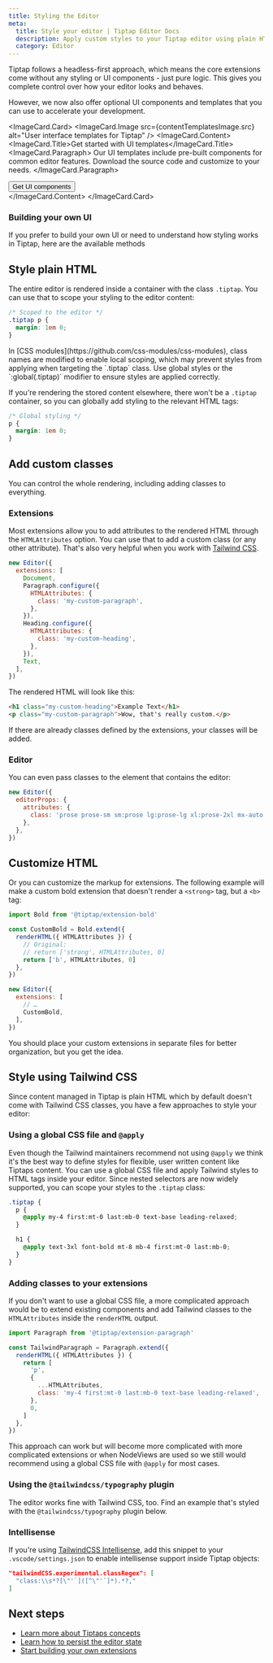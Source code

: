 ```yaml
---
title: Styling the Editor
meta:
  title: Style your editor | Tiptap Editor Docs
  description: Apply custom styles to your Tiptap editor using plain HTML, custom classes, or Tailwind CSS. Learn more in the docs.
  category: Editor
---
```



Tiptap follows a headless-first approach, which means the core extensions come without any styling or UI components - just pure logic. This gives you complete control over how your editor looks and behaves.

However, we now also offer optional UI components and templates that you can use to accelerate your development.

<ImageCard.Card>
  <ImageCard.Image src={contentTemplatesImage.src} alt="User interface templates for Tiptap" />
  <ImageCard.Content>
    <ImageCard.Title>Get started with UI templates</ImageCard.Title>
    <ImageCard.Paragraph>
      Our UI templates include pre-built components for common editor features. Download the source code and customize to your needs.
    </ImageCard.Paragraph>
    <div className="flex items-center gap-2 mt-8">
      <Button asChild variant="secondary">
        <Link href="/ui-components/getting-started/overview">
          Get UI components
          <ArrowRightIcon className="size-4" />
        </Link>
      </Button>
    </div>
  </ImageCard.Content>
</ImageCard.Card>

### Building your own UI

If you prefer to build your own UI or need to understand how styling works in Tiptap, here are the available methods

## Style plain HTML

The entire editor is rendered inside a container with the class `.tiptap`. You can use that to scope your styling to the editor content:

```css
/* Scoped to the editor */
.tiptap p {
  margin: 1em 0;
}
```

<Callout title="Style with CSS modules" variant="warning">
  In [CSS modules](https://github.com/css-modules/css-modules), class names are modified to enable
  local scoping, which may prevent styles from applying when targeting the `.tiptap` class. Use
  global styles or the `:global(.tiptap)` modifier to ensure styles are applied correctly.
</Callout>

If you're rendering the stored content elsewhere, there won't be a `.tiptap` container, so you can globally add styling to the relevant HTML tags:

```css
/* Global styling */
p {
  margin: 1em 0;
}
```

## Add custom classes

You can control the whole rendering, including adding classes to everything.

### Extensions

Most extensions allow you to add attributes to the rendered HTML through the `HTMLAttributes` option. You can use that to add a custom class (or any other attribute). That's also very helpful when you work with [Tailwind CSS](#style-using-tailwind-css).

```js
new Editor({
  extensions: [
    Document,
    Paragraph.configure({
      HTMLAttributes: {
        class: 'my-custom-paragraph',
      },
    }),
    Heading.configure({
      HTMLAttributes: {
        class: 'my-custom-heading',
      },
    }),
    Text,
  ],
})
```

The rendered HTML will look like this:

```html
<h1 class="my-custom-heading">Example Text</h1>
<p class="my-custom-paragraph">Wow, that's really custom.</p>
```

If there are already classes defined by the extensions, your classes will be added.

### Editor

You can even pass classes to the element that contains the editor:

```js
new Editor({
  editorProps: {
    attributes: {
      class: 'prose prose-sm sm:prose lg:prose-lg xl:prose-2xl mx-auto focus:outline-none',
    },
  },
})
```

## Customize HTML

Or you can customize the markup for extensions. The following example will make a custom bold extension that doesn't render a `<strong>` tag, but a `<b>` tag:

```js
import Bold from '@tiptap/extension-bold'

const CustomBold = Bold.extend({
  renderHTML({ HTMLAttributes }) {
    // Original:
    // return ['strong', HTMLAttributes, 0]
    return ['b', HTMLAttributes, 0]
  },
})

new Editor({
  extensions: [
    // …
    CustomBold,
  ],
})
```

You should place your custom extensions in separate files for better organization, but you get the idea.

## Style using Tailwind CSS

Since content managed in Tiptap is plain HTML which by default doesn't come with Tailwind CSS classes, you have a few approaches to style your editor:

### Using a global CSS file and `@apply`

Even though the Tailwind maintainers recommend not using `@apply` we think it's the best way to define styles for flexible, user written content like Tiptaps content.
You can use a global CSS file and apply Tailwind styles to HTML tags inside your editor. Since nested selectors are now widely supported, you can scope your styles to the `.tiptap` class:

```css
.tiptap {
  p {
    @apply my-4 first:mt-0 last:mb-0 text-base leading-relaxed;
  }

  h1 {
    @apply text-3xl font-bold mt-8 mb-4 first:mt-0 last:mb-0;
  }
}
```

### Adding classes to your extensions

If you don't want to use a global CSS file, a more complicated approach would be to extend existing components and add Tailwind classes to the `HTMLAttributes` inside the `renderHTML` output.

```js
import Paragraph from '@tiptap/extension-paragraph'

const TailwindParagraph = Paragraph.extend({
  renderHTML({ HTMLAttributes }) {
    return [
      'p',
      {
        ...HTMLAttributes,
        class: 'my-4 first:mt-0 last:mb-0 text-base leading-relaxed',
      },
      0,
    ]
  },
})
```

This approach can work but will become more complicated with more complicated extensions or when NodeViews are used so we still would recommend using a global CSS file with `@apply` for most cases.

### Using the `@tailwindcss/typography` plugin

The editor works fine with Tailwind CSS, too. Find an example that's styled with the `@tailwindcss/typography` plugin below.

<CodeDemo path="/Experiments/Tailwind?inline=false" />

### Intellisense

If you're using [TailwindCSS Intellisense](https://marketplace.visualstudio.com/items?itemName=bradlc.vscode-tailwindcss), add this snippet to your `.vscode/settings.json` to enable intellisense support inside Tiptap objects:

```json
"tailwindCSS.experimental.classRegex": [
  "class:\\s*?[\"'`]([^\"'`]*).*?,"
]
```

## Next steps

- [Learn more about Tiptaps concepts](/editor/core-concepts/introduction)
- [Learn how to persist the editor state](/editor/core-concepts/persistence)
- [Start building your own extensions](/editor/extensions/custom-extensions)
